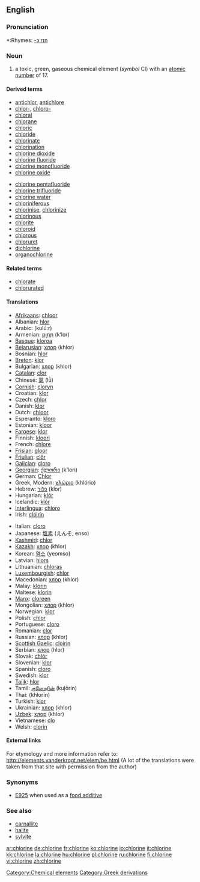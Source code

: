 ==English==
{{elements|Cl|sulfur|S|argon|Ar}}

===Pronunciation===
*:Rhymes: [[Rhymes:English:-ɔːrɪn|-ɔːrɪn]]

=== Noun ===
{{en-noun|-}}
{{wikipedia}}

#a toxic, green, gaseous chemical element (''symbol'' Cl) with an [[atomic number]] of 17.

====Derived terms====
{{top2}}
*[[antichlor]], [[antichlore]]
*[[chlor-]], [[chloro-]]
*[[chloral]]
*[[chlorane]]
*[[chloric]]
*[[chloride]]
*[[chlorinate]]
*[[chlorination]]
*[[chlorine dioxide]]
*[[chlorine fluoride]]
*[[chlorine monofluoride]]
*[[chlorine oxide]]
{{mid2}}
*[[chlorine pentafluoride]]
*[[chlorine trifluoride]]
*[[chlorine water]]
*[[chloriniferous]]
*[[chlorinise]], [[chlorinize]]
*[[chlorinous]]
*[[chlorite]]
*[[chloroid]]
*[[chlorous]]
*[[chloruret]]
*[[dichlorine]]
*[[organochlorine]]
{{bottom}}

====Related terms====
*[[chlorate]]
*[[chlorurated]]

==== Translations ====
{{top}}
*[[Afrikaans]]: [[chloor]]
*Albanian: [[hlor]]
*Arabic: {{ARchar|[[كلور]]}} (kulú:r) {{m}}
*Armenian: [[քլոր]] (k‘lor)
*[[Basque]]: [[kloroa]]
*[[Belarusian]]: [[хлор]] (khlor) {{m}}
*Bosnian: [[hlor]]
*[[Breton]]: [[klor]] {{m}}
*Bulgarian: [[хлор]] (khlor) {{m}}
*[[Catalan]]: [[clor]]
*Chinese: [[氯]] (lǜ)
*[[Cornish]]: [[cloryn]]
*Croatian: [[klor]]
*Czech: [[chlor]]
*Danish: [[klor]]
*Dutch: [[chloor]] {{m}}
*Esperanto: [[kloro]]
*Estonian: [[kloor]]
*[[Faroese]]: [[klor]]
*Finnish: [[kloori]]
*French: [[chlore]] {{m}}
*[[Frisian]]: [[gloor]]
*[[Friulian]]: [[clôr]]
*[[Galician]]: [[cloro]]
*[[Georgian]]: [[ქლორი]] (k‘lori)
*German: [[Chlor]] {{n}}
*Greek, Modern: [[χλώριο]] (khlório) {{n}}
*Hebrew: [[כלור]] (klor)
*Hungarian: [[klór]]
*Icelandic: [[klór]]
*[[Interlingua]]: [[chloro]]
*Irish: [[clóirín]]
{{mid}}
*Italian: [[cloro]] {{m}}
*Japanese: [[塩素]] (えんそ, enso)
*[[Kashmiri]]: [[chlor]]
*[[Kazakh]]: [[хлор]] (khlor)
*Korean: [[염소]] (yeomso)
*Latvian: [[hlors]]
*Lithuanian: [[chloras]]
*[[Luxembourgish]]: [[chlor]]
*Macedonian: [[хлор]] (khlor) {{m}}
*Malay: [[klorin]]
*Maltese: [[klorin]]
*[[Manx]]: [[cloreen]]
*Mongolian: [[хлор]] (khlor)
*Norwegian: [[klor]]
*Polish: [[chlor]] {{m}}
*Portuguese: [[cloro]] {{m}}
*Romanian: [[clor]] {{n}}
*Russian: [[хлор]] (khlor) {{m}}
*[[Scottish Gaelic]]: [[clòirin]]
*Serbian: [[хлор]] (hlor) {{m}}
*Slovak: [[chlór]]
*Slovenian: [[klor]]
*Spanish: [[cloro]] {{m}}
*Swedish: [[klor]]
*[[Tajik]]: [[hlor]]
*Tamil: [[குளோரின்]] (kuļōrin)
*Thai: {{THchar|[[คลอรีน]]}} (khlorīn)
*Turkish: [[klor]]
*Ukrainian: [[хлор]] (khlor) {{m}}
*[[Uzbek]]: [[хлор]] (khlor)
*Vietnamese: [[clo]]
*Welsh: [[clorin]]
{{bottom}}

====External links====
For etymology and more information refer to:
http://elements.vanderkrogt.net/elem/be.html
(A lot of the translations were taken from that site with permission from the author)

===Synonyms===
*[[E925]] when used as a [[food additive]]

===See also===
*[[carnallite]]
*[[halite]]
*[[sylvite]]

[[Category:Chemical elements]]
[[Category:Greek derivations]]

[[ar:chlorine]]
[[de:chlorine]]
[[fr:chlorine]]
[[ko:chlorine]]
[[io:chlorine]]
[[it:chlorine]]
[[kk:chlorine]]
[[la:chlorine]]
[[hu:chlorine]]
[[pl:chlorine]]
[[ru:chlorine]]
[[fi:chlorine]]
[[vi:chlorine]]
[[zh:chlorine]]